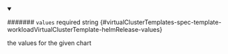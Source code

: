 
<details className="config-field" data-expandable="false" open>
<summary>

####### `values` <span className="config-field-required" data-required="false">required</span> <span className="config-field-type">string</span> <span className="config-field-default"></span> <span className="config-field-enum"></span> {#virtualClusterTemplates-spec-template-workloadVirtualClusterTemplate-helmRelease-values}

the values for the given chart

</summary>



</details>
